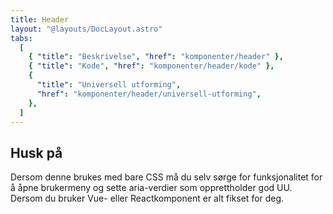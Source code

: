 ```yaml
---
title: Header
layout: "@layouts/DocLayout.astro"
tabs:
  [
    { "title": "Beskrivelse", "href": "komponenter/header" },
    { "title": "Kode", "href": "komponenter/header/kode" },
    {
      "title": "Universell utforming",
      "href": "komponenter/header/universell-utforming",
    },
  ]
---
```


## Husk på

Dersom denne brukes med bare CSS må du selv sørge for funksjonalitet for å åpne brukermeny og sette aria-verdier som opprettholder god UU. Dersom du bruker Vue- eller Reactkomponent er alt fikset for deg.
